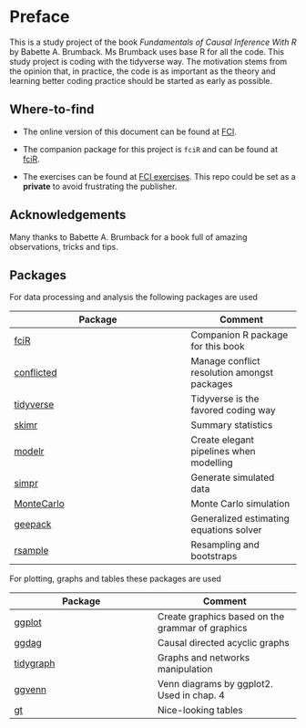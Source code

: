 # Preface {.unnumbered}

This is a study project of the book *Fundamentals of Causal Inference With R* by Babette A. Brumback. Ms Brumback uses base R for all the code. This study project is coding with the tidyverse way. The motivation stems from the opinion that, in practice, the code is as important as the theory and learning better coding practice should be started as early as possible.

## Where-to-find

-   The online version of this document can be found at [FCI](https://github.com/FrankLef/fci2020).

-   The companion package for this project is `fciR` and can be found at [fciR](https://github.com/FrankLef/fciR).

-   The exercises can be found at [FCI exercises](https://github.com/FrankLef/fci2020). This repo could be set as a **private** to avoid frustrating the publisher.

## Acknowledgements

Many thanks to Babette A. Brumback for a book full of amazing observations, tricks and tips.

## Packages

For data processing and analysis the following packages are used

| Package                                                               | Comment                                     |
|--------------------------------------------|----------------------------|
| [fciR](https://github.com/FrankLef/fciR)                              | Companion R package for this book           |
| [conflicted](https://conflicted.r-lib.org)                            | Manage conflict resolution amongst packages |
| [tidyverse](https://www.tidyverse.org)                                | Tidyverse is the favored coding way         |
| [skimr](https://docs.ropensci.org/skimr/)                             | Summary statistics                          |
| [modelr](https://modelr.tidyverse.org)                                | Create elegant pipelines when modelling     |
| [simpr](https://statisfactions.github.io/simpr/)                      | Generate simulated data                     |
| [MonteCarlo](https://github.com/FunWithR/MonteCarlo)                  | Monte Carlo simulation                      |
| [geepack](https://cran.r-project.org/web/packages/geepack/index.html) | Generalized estimating equations solver     |
| [rsample](https://rsample.tidymodels.org)                             | Resampling and bootstraps                   |

For plotting, graphs and tables these packages are used

| Package                                                             | Comment                                          |
|------------------------------------|------------------------------------|
| [ggplot](https://ggplot2.tidyverse.org)                             | Create graphics based on the grammar of graphics |
| [ggdag](https://github.com/r-causal/ggdag)                          | Causal directed acyclic graphs                   |
| [tidygraph](https://tidygraph.data-imaginist.com)                   | Graphs and networks manipulation                 |
| [ggvenn](https://cran.r-project.org/web/packages/ggvenn/index.html) | Venn diagrams by ggplot2. Used in chap. 4        |
| [gt](https://gt.rstudio.com)                                        | Nice-looking tables                              |
